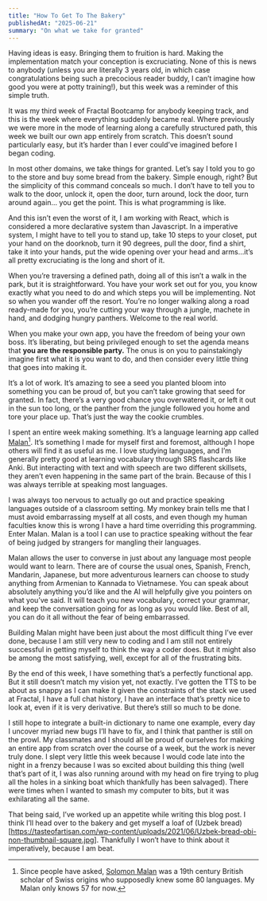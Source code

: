 ```yaml
---
title: "How To Get To The Bakery"
publishedAt: "2025-06-21"
summary: "On what we take for granted"
---
```


Having ideas is easy. Bringing them to fruition is hard. Making the implementation match your conception is excruciating. None of this is news to anybody (unless you are literally 3 years old, in which case congratulations being such a precocious reader buddy, I can’t imagine how good you were at potty training!), but this week was a reminder of this simple truth.

It was my third week of Fractal Bootcamp for anybody keeping track, and this is the week where everything suddenly became real. Where previously we were more in the mode of learning along a carefully structured path, this week we built our own app entirely from scratch. This doesn’t sound particularly easy, but it’s harder than I ever could’ve imagined before I began coding.

In most other domains, we take things for granted. Let’s say I told you to go to the store and buy some bread from the bakery. Simple enough, right? But the simplicity of this command conceals so much. I don’t have to tell you to walk to the door, unlock it, open the door, turn around, lock the door, turn around again… you get the point. This is what programming is like.

And this isn’t even the worst of it, I am working with React, which is considered a more declarative system than Javascript. In a imperative system, I might have to tell you to stand up, take 10 steps to your closet, put your hand on the doorknob, turn it 90 degrees, pull the door, find a shirt, take it into your hands, put the wide opening over your head and arms…it’s all pretty excruciating is the long and short of it.

When you’re traversing a defined path, doing all of this isn’t a walk in the park, but it is straightforward. You have your work set out for you, you know exactly what you need to do and which steps you will be implementing. Not so when you wander off the resort. You’re no longer walking along a road ready-made for you, you’re cutting your way through a jungle, machete in hand, and dodging hungry panthers. Welcome to the real world.

When you make your own app, you have the freedom of being your own boss. It’s liberating, but being privileged enough to set the agenda means that **you are the responsible party.** The onus is on you to painstakingly imagine first what it is you want to do, and then consider every little thing that goes into making it.

It’s a lot of work. It’s amazing to see a seed you planted bloom into something you can be proud of, but you can’t take growing that seed for granted. In fact, there’s a very good chance you overwatered it, or left it out in the sun too long, or the panther from the jungle followed you home and tore your place up. That’s just the way the cookie crumbles.

I spent an entire week making something. It’s a language learning app called [Malan](https://www.malan.vercel.app)[^1]. It’s something I made for myself first and foremost, although I hope others will find it as useful as me. I love studying languages, and I’m generally pretty good at learning vocabulary through SRS flashcards like Anki. But interacting with text and with speech are two different skillsets, they aren’t even happening in the same part of the brain. Because of this I was always terrible at speaking most languages.

I was always too nervous to actually go out and practice speaking languages outside of a classroom setting. My monkey brain tells me that I must avoid embarrassing myself at all costs, and even though my human faculties know this is wrong I have a hard time overriding this programming. Enter Malan. Malan is a tool I can use to practice speaking without the fear of being judged by strangers for mangling their languages.

Malan allows the user to converse in just about any language most people would want to learn. There are of course the usual ones, Spanish, French, Mandarin, Japanese, but more adventurous learners can choose to study anything from Armenian to Kannada to Vietnamese. You can speak about absolutely anything you’d like and the AI will helpfully give you pointers on what you’ve said. It will teach you new vocabulary, correct your grammar, and keep the conversation going for as long as you would like. Best of all, you can do it all without the fear of being embarrassed.

Building Malan might have been just about the most difficult thing I’ve ever done, because I am still very new to coding and I am still not entirely successful in getting myself to think the way a coder does. But it might also be among the most satisfying, well, except for all of the frustrating bits.

By the end of this week, I have something that’s a perfectly functional app. But it still doesn’t match my vision yet, not exactly. I’ve gotten the TTS to be about as snappy as I can make it given the constraints of the stack we used at Fractal, I have a full chat history, I have an interface that’s pretty nice to look at, even if it is very derivative. But there’s still so much to be done.

I still hope to integrate a built-in dictionary to name one example, every day I uncover myriad new bugs I’ll have to fix, and I think that panther is still on the prowl. My classmates and I should all be proud of ourselves for making an entire app from scratch over the course of a week, but the work is never truly done. I slept very little this week because I would code late into the night in a frenzy because I was so excited about building this thing (well that’s part of it, I was also running around with my head on fire trying to plug all the holes in a sinking boat which thankfully has been salvaged). There were times when I wanted to smash my computer to bits, but it was exhilarating all the same.

That being said, I’ve worked up an appetite while writing this blog post. I think I’ll head over to the bakery and get myself a loaf of (Uzbek bread)[https://tasteofartisan.com/wp-content/uploads/2021/06/Uzbek-bread-obi-non-thumbnail-square.jpg]. Thankfully I won’t have to think about it imperatively, because I am beat.

[^1]: Since people have asked, [Solomon Malan](https://en.wikipedia.org/wiki/Solomon_Caesar_Malan) was a 19th century British scholar of Swiss origins who supposedly knew some 80 languages. My Malan only knows 57 for now.
